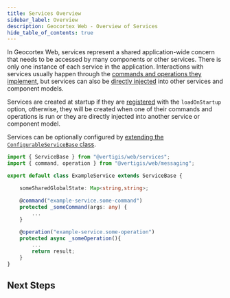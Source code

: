 ```yaml
---
title: Services Overview
sidebar_label: Overview
description: Geocortex Web - Overview of Services
hide_table_of_contents: true
---
```



In Geocortex Web, services represent a shared application-wide concern that needs to be accessed by many components or other services. There is only one instance of each service in the application. Interactions with services usually happen through the [commands and operations they implement](sdk-commands-operations.mdx#implementing-commands-and-operations), but services can also be [directly injected](sdk-services-injecting-services.mdx) into other services and component models.

<!-- TODO: Add a link out to the services API
:::tip
Geocortex Web has many [built-in services]().
:::
-->

Services are created at startup if they are [registered](sdk-services-reference.mdx#service-registration) with the `loadOnStartup` option, otherwise, they will be created when one of their commands and operations is run or they are directly injected into another service or component model.

Services can be optionally configured by [extending the `ConfigurableServiceBase` class](sdk-services-reference.mdx#models-and-configuration).

```ts
import { ServiceBase } from "@vertigis/web/services";
import { command, operation } from "@vertigis/web/messaging";

export default class ExampleService extends ServiceBase {

    someSharedGlobalState: Map<string,string>;

    @command("example-service.some-command")
    protected _someCommand(args: any) {
        ...
    }

    @operation("example-service.some-operation")
    protected async _someOperation(){
        ...
        return result;
    }
}
```

## Next Steps

<UseCaseContainer>
    <UseCaseCard
        title="lang-create-service"
        description="lang-create-service-description"
        link={useBaseUrl("docs/web/sdk-services-create")}
    />
    <UseCaseCard
        title="Check out the Service Reference"
        description="Take a deep dive into services in the Geocortex Web SDK"
        link={useBaseUrl("docs/web/sdk-services-reference")}
    />
</UseCaseContainer>
